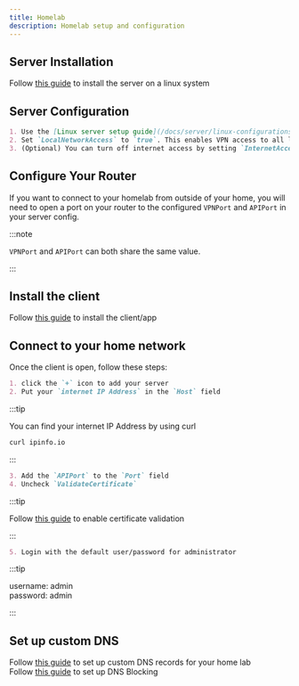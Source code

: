 ```yaml
---
title: Homelab
description: Homelab setup and configuration
---
```


## Server Installation 
Follow [this guide](/docs/server/installation) to install the server on a linux system

## Server Configuration

```md
1. Use the [Linux server setup guide](/docs/server/linux-configurations) to configure your server.
2. Set `LocalNetworkAccess` to `true`. This enables VPN access to all local networks.
3. (Optional) You can turn off internet access by setting `InternetAccess` to `false`
```

## Configure Your Router
If you want to connect to your homelab from outside of your home, you will need to open a port on your router to the configured `VPNPort` and `APIPort` in your server config.

:::note

`VPNPort` and `APIPort` can both share the same value.   

:::


## Install the client
Follow [this guide](/docs/client/installation) to install the client/app

## Connect to your home network

Once the client is open, follow these steps:

```md
1. click the `+` icon to add your server
2. Put your `internet IP Address` in the `Host` field
```

:::tip

You can find your internet IP Address by using curl
```bash
curl ipinfo.io
```
:::

```md
3. Add the `APIPort` to the `Port` field
4. Uncheck `ValidateCertificate`
```

:::tip

Follow [this guide](/docs/client/installation) to enable certificate validation

:::

```md
5. Login with the default user/password for administrator
```

:::tip

username: admin<br/>
password: admin

:::

## Set up custom DNS
Follow [this guide](/docs/server/dns) to set up custom DNS records for your home lab<br/>
Follow [this guide](/docs/client/dns-blocking) to set up DNS Blocking

